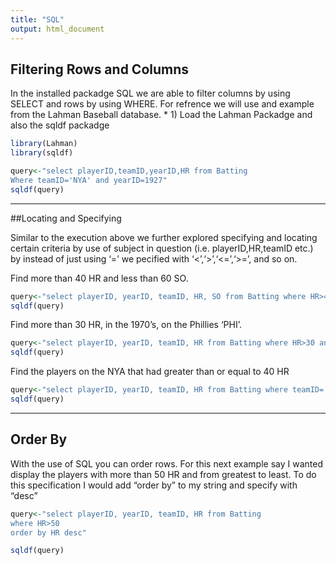 ```yaml
---
title: "SQL"
output: html_document
---
```


## Filtering Rows and Columns

In the installed packadge SQL we are able to filter columns by using SELECT and rows by using WHERE. For refrence we will use and example from the Lahman Baseball database. 
* 1) Load the Lahman Packadge and also the sqldf packadge

```r
library(Lahman)
library(sqldf)

```
```r
query<-"select playerID,teamID,yearID,HR from Batting
Where teamID='NYA' and yearID=1927"
sqldf(query)
```

----------------------------------------

##Locating and Specifying

Similar to the execution above we further explored specifying and locating certain criteria by use of subject in question (i.e. playerID,HR,teamID etc.) by instead of just using '=' we pecified with '<','>','<=','>=', and so on. 


Find more than 40 HR and less than 60 SO.

```r
query<-"select playerID, yearID, teamID, HR, SO from Batting where HR>40 and SO<60"
sqldf(query)
```


Find more than 30 HR, in the 1970's, on the Phillies 'PHI'.

```r
query<-"select playerID, yearID, teamID, HR from Batting where HR>30 and yearID<=1979 and yearID>=1970 and teamID='PHI'"
sqldf(query)
```


Find the players on the NYA that had greater than or equal to 40 HR

```r
query<-"select playerID, yearID, teamID, HR from Batting where teamID='NYA' and HR>=40"
sqldf(query)
```

-----------------------------------

## Order By

With the use of SQL you can order rows. For this next example say I wanted display the players with more than 50 HR and from greatest to least. To do this specification I would add "order by" to my string and specify with "desc"

```r
query<-"select playerID, yearID, teamID, HR from Batting 
where HR>50
order by HR desc"

sqldf(query)
```

